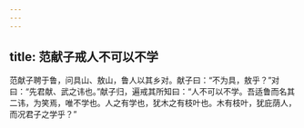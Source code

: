 ```yaml
---
---
---
```

title: 范献子戒人不可以不学
---


范献子聘于鲁，问具山、敖山，鲁人以其乡对。献子曰：“不为具，敖乎？”对曰：“先君献、武之讳也。”献子归，遍戒其所知曰：“人不可以不学。吾适鲁而名其二讳，为笑焉，唯不学也。人之有学也，犹木之有枝叶也。木有枝叶，犹庇荫人，而况君子之学乎？”

